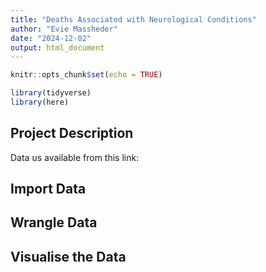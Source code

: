 ```yaml
---
title: "Deaths Associated with Neurological Conditions"
author: "Evie Massheder"
date: "2024-12-02"
output: html_document
---
```


```r
knitr::opts_chunk$set(echo = TRUE)

library(tidyverse)
library(here)

```

## Project Description

Data us available from this link:

## Import Data

## Wrangle Data

## Visualise the Data